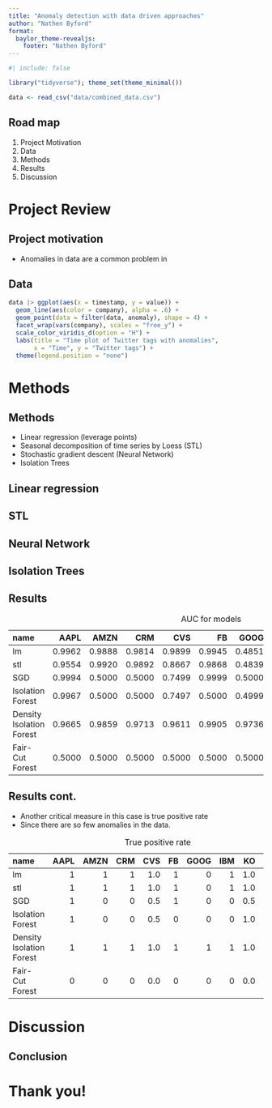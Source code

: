 ```yaml
---
title: "Anomaly detection with data driven approaches"
author: "Nathen Byford"
format: 
  baylor_theme-revealjs:
    footer: "Nathen Byford"
---
```


```r
#| include: false

library("tidyverse"); theme_set(theme_minimal())

data <- read_csv("data/combined_data.csv")
```

## Road map

1. Project Motivation
2. Data
3. Methods
4. Results
5. Discussion

# Project Review

## Project motivation

- Anomalies in data are a common problem in 

## Data

```r
data |> ggplot(aes(x = timestamp, y = value)) +
  geom_line(aes(color = company), alpha = .6) +
  geom_point(data = filter(data, anomaly), shape = 4) +
  facet_wrap(vars(company), scales = "free_y") +
  scale_color_viridis_d(option = "H") +
  labs(title = "Time plot of Twitter tags with anomalies",
       x = "Time", y = "Twitter tags") +
  theme(legend.position = "none")
```


# Methods

## Methods 

- Linear regression (leverage points)
- Seasonal decomposition of time series by Loess (STL)
- Stochastic gradient descent (Neural Network)
- Isolation Trees

## Linear regression

## STL

## Neural Network

## Isolation Trees

## Results {.smaller}

:::{.tab}
table: AUC for models

|name                     |   AAPL|   AMZN|    CRM|    CVS|     FB|   GOOG|    IBM|     KO|    PFE|    UPS|
|:------------------------|------:|------:|------:|------:|------:|------:|------:|------:|------:|------:|
|lm                       | 0.9962| 0.9888| 0.9814| 0.9899| 0.9945| 0.4851| 0.9899| 0.9968| 0.9790| 0.4939|
|stl                      | 0.9554| 0.9920| 0.9892| 0.8667| 0.9868| 0.4839| 0.9869| 0.9843| 0.9869| 0.4817|
|SGD                      | 0.9994| 0.5000| 0.5000| 0.7499| 0.9999| 0.5000| 0.5000| 0.7500| 0.5000| 0.5000|
|Isolation Forest         | 0.9967| 0.5000| 0.5000| 0.7497| 0.5000| 0.4999| 0.5000| 0.9991| 0.5000| 0.4981|
|Density Isolation Forest | 0.9665| 0.9859| 0.9713| 0.9611| 0.9905| 0.9736| 0.9746| 0.9912| 0.9758| 0.4888|
|Fair-Cut Forest          | 0.5000| 0.5000| 0.5000| 0.5000| 0.5000| 0.5000| 0.5000| 0.5000| 0.5000| 0.5000|
:::

## Results cont. {.smaller}

- Another critical measure in this case is true positive rate
- Since there are so few anomalies in the data.

:::{.tab}
table: True positive rate

|name                     | AAPL| AMZN| CRM| CVS| FB| GOOG| IBM|  KO| PFE| UPS|
|:------------------------|----:|----:|---:|---:|--:|----:|---:|---:|---:|---:|
|lm                       |    1|    1|   1| 1.0|  1|    0|   1| 1.0|   1|   0|
|stl                      |    1|    1|   1| 1.0|  1|    0|   1| 1.0|   1|   0|
|SGD                      |    1|    0|   0| 0.5|  1|    0|   0| 0.5|   0|   0|
|Isolation Forest         |    1|    0|   0| 0.5|  0|    0|   0| 1.0|   0|   0|
|Density Isolation Forest |    1|    1|   1| 1.0|  1|    1|   1| 1.0|   1|   0|
|Fair-Cut Forest          |    0|    0|   0| 0.0|  0|    0|   0| 0.0|   0|   0|
:::


# Discussion

## Conclusion


# Thank you!